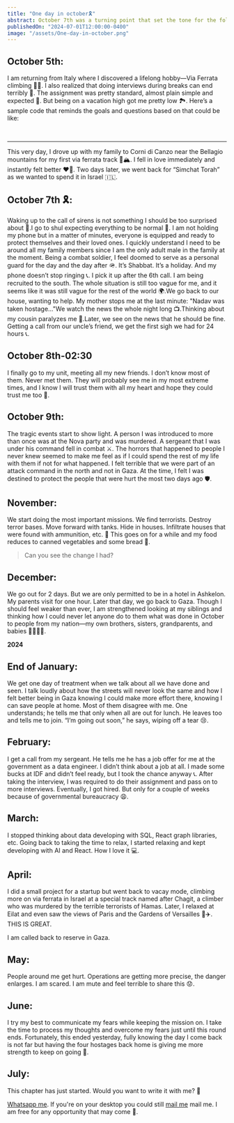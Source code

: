 ```yaml
---
title: "One day in october🎗"
abstract: October 7th was a turning point that set the tone for the following months. The sudden call to arms, the immediate danger, and the responsibility I felt reshaped my priorities and perspective. This day marked the beginning of a challenging journey, impacting every subsequent month in profound ways. It tested my resilience, altered my daily life, and defined my actions and thoughts in ways I never anticipated. The experiences from that day onwards have been a constant reminder of the fragility of peace and the importance of vigilance and courage.
publishedOn: "2024-07-01T12:00:00-0400"
image: "/assets/One-day-in-october.png"
---
```


## October 5th:

I am returning from Italy where I discovered a lifelong hobby—Via Ferrata climbing 🧗‍♂️. I also realized that doing interviews during breaks can end terribly 💼.
The assignment was pretty standard, almost plain simple and expected 📄.
But being on a vacation high got me pretty low 🏞️.
Here’s a sample code that reminds the goals and questions based on that could be like:

<InterviewSandbox />
<br />
<InterviewAccordion />

---

This very day, I drove up with my family to Corni di Canzo near the Bellagio mountains for my first via ferrata track 🚗🏔️.
I fell in love immediately and instantly felt better ❤️‍🔥.
Two days later, we went back for “Simchat Torah” as we wanted to spend it in Israel 🇮🇱.

## **October 7th 🎗:**

Waking up to the call of sirens is not something I should be too surprised about 🚨.I go to shul expecting everything to be normal 🕍. I am not holding my phone but in a matter of minutes, everyone is equipped and ready to protect themselves and their loved ones. I quickly understand I need to be around all my family members since I am the only adult male in the family at the moment. Being a combat soldier, I feel doomed to serve as a personal guard for the day and the day after 🪖. It’s Shabbat. It’s a holiday. And my phone doesn’t stop ringing 📞. I pick it up after the 6th call. I am being recruited to the south. The whole situation is still too vague for me, and it seems like it was still vague for the rest of the world 🌍.We go back to our house, wanting to help. My mother stops me at the last minute: "Nadav was taken hostage…"We watch the news the whole night long 📺.Thinking about my cousin paralyzes me 🧠.Later, we see on the news that he should be fine. Getting a call from our uncle’s friend, we get the first sigh we had for 24 hours 📞.

## October 8th-02:30

I finally go to my unit, meeting all my new friends. I don’t know most of them. Never met them. They will probably see me in my most extreme times, and I know I will trust them with all my heart and hope they could trust me too 🤝.

## October 9th:

The tragic events start to show light. A person I was introduced to more than once was at the Nova party and was murdered. A sergeant that I was under his command fell in combat ⚔️. The horrors that happened to people I never knew seemed to make me feel as if I could spend the rest of my life with them if not for what happened.
I felt terrible that we were part of an attack command in the north and not in Gaza. At the time, I felt I was destined to protect the people that were hurt the most two days ago 🛡️.

## November:

We start doing the most important missions. We find terrorists. Destroy terror bases. Move forward with tanks. Hide in houses. Infiltrate houses that were found with ammunition, etc. 🚀
This goes on for a while and my food reduces to canned vegetables and some bread 🍞.

> Can you see the change I had?

<Example
  first="https://github.com/community/community/assets/37772742/f62e6dde-8f5e-42ed-9be6-7c7022fe61af"
  second="https://github.com/community/community/assets/37772742/8058a8a1-594f-4517-b24d-2e8371a17e5d"
/>

## December:

We go out for 2 days. But we are only permitted to be in a hotel in Ashkelon. My parents visit for one hour. Later that day, we go back to Gaza. Though I should feel weaker than ever, I am strengthened looking at my siblings and thinking how I could never let anyone do to them what was done in October to people from my nation—my own brothers, sisters, grandparents, and babies 👨‍👩‍👧‍👦.

**2024**

## End of January:

We get one day of treatment when we talk about all we have done and seen. I talk loudly about how the streets will never look the same and how I felt better being in Gaza knowing I could make more effort there, knowing I can save people at home. Most of them disagree with me. One understands; he tells me that only when all are out for lunch. He leaves too and tells me to join. “I’m going out soon,” he says, wiping off a tear 😢.

<ImagesDrawer />

## February:

I get a call from my sergeant. He tells me he has a job offer for me at the government as a data engineer. I didn’t think about a job at all. I made some bucks at IDF and didn’t feel ready, but I took the chance anyway 📞.
After taking the interview, I was required to do their assignment and pass on to more interviews. Eventually, I got hired. But only for a couple of weeks because of governmental bureaucracy 😩.

## March:

I stopped thinking about data developing with SQL, React graph libraries, etc. Going back to taking the time to relax, I started relaxing and kept developing with AI and React. How I love it 💻.

## April:

I did a small project for a startup but went back to vacay mode, climbing more on via ferrata in Israel at a special track named after Chagit, a climber who was murdered by the terrible terrorists of Hamas. Later, I relaxed at Eilat and even saw the views of Paris and the Gardens of Versailles 🌴✈️. THIS IS GREAT.

I am called back to reserve in Gaza.

## May:

People around me get hurt. Operations are getting more precise, the danger enlarges. I am scared. I am mute and feel terrible to share this 😟.

## June:

I try my best to communicate my fears while keeping the mission on. I take the time to process my thoughts and overcome my fears just until this round ends. Fortunately, this ended yesterday, fully knowing the day I come back is not far but having the four hostages back home is giving me more strength to keep on going 💪.

## July:

<Climbing />

This chapter has just started. Would you want to write it with me? 📖

[Whatsapp me](https://wa.me/+972542258899). If you're on your desktop you could still [mail me](mailto:itaimizlish@gmail.com) mail me. I am free for any opportunity that may come 📱.
